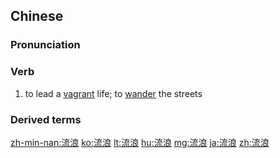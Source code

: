==Chinese==
{{zh-forms}}

===Pronunciation===
{{zh-pron
|m=liúlàng
|c=lau4 long6
|h=pfs=liù-long
|mn=liû-lōng
|cat=v
}}

===Verb===
{{zh-verb}}

# to lead a [[vagrant]] life; to [[wander]] the streets

===Derived terms===
{{zh-der|流浪狗|流浪漢|流浪貓}}

{{zh-cat|Advanced}}

[[zh-min-nan:流浪]]
[[ko:流浪]]
[[lt:流浪]]
[[hu:流浪]]
[[mg:流浪]]
[[ja:流浪]]
[[zh:流浪]]